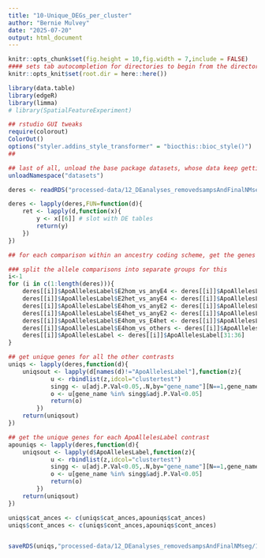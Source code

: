 ```yaml
---
title: "10-Unique_DEGs_per_cluster"
author: "Bernie Mulvey"
date: "2025-07-20"
output: html_document
---
```


```r
knitr::opts_chunk$set(fig.height = 10,fig.width = 7,include = FALSE)
#### sets tab autocompletion for directories to begin from the directory containing the .Rproj session, instead of the script's directory if different
knitr::opts_knit$set(root.dir = here::here())

library(data.table)
library(edgeR)
library(limma)
# library(SpatialFeatureExperiment)

## rstudio GUI tweaks
require(colorout)
ColorOut()
options("styler.addins_style_transformer" = "biocthis::bioc_style()")
##

## last of all, unload the base package datasets, whose data keep getting in the way of autocompletions (e.g., Theoph is priortized over TRUE)
unloadNamespace("datasets")
```

```r
deres <- readRDS("processed-data/12_DEanalyses_removedsampsAndFinalNMseg/02b-voomLmFit_objs_and_DE_tables_LabSex_LabE2vE4_LabSingleGenos_LabAnces_LabAncesE4E2_noMixClusts_YRIcontAndCat_JUL2025.RDS")

deres <- lapply(deres,FUN=function(d){
    ret <- lapply(d,function(x){
        y <- x[[6]] # slot with DE tables
        return(y)
    })
})

## for each comparison within an ancestry coding scheme, get the genes unique to one cluster

### split the allele comparisons into separate groups for this
i<-1
for (i in c(1:length(deres))){
    deres[[i]]$ApoAllelesLabel$E2hom_vs_anyE4 <- deres[[i]]$ApoAllelesLabel[seq(1,30,by=6)]
    deres[[i]]$ApoAllelesLabel$E2het_vs_anyE4 <- deres[[i]]$ApoAllelesLabel[seq(2,30,by=6)]
    deres[[i]]$ApoAllelesLabel$E4hom_vs_anyE2 <- deres[[i]]$ApoAllelesLabel[seq(3,30,by=6)]
    deres[[i]]$ApoAllelesLabel$E4het_vs_anyE2 <- deres[[i]]$ApoAllelesLabel[seq(4,30,by=6)]
    deres[[i]]$ApoAllelesLabel$E4hom_vs_E4het <- deres[[i]]$ApoAllelesLabel[seq(5,30,by=6)]
    deres[[i]]$ApoAllelesLabel$E4hom_vs_others <- deres[[i]]$ApoAllelesLabel[seq(6,30,by=6)]
    deres[[i]]$ApoAllelesLabel <- deres[[i]]$ApoAllelesLabel[31:36]
}

## get unique genes for all the other contrasts
uniqs <- lapply(deres,function(d){
    uniqsout <- lapply(d[names(d)!="ApoAllelesLabel"],function(z){
            u <- rbindlist(z,idcol="clustertest")
            singg <- u[adj.P.Val<0.05,.N,by="gene_name"][N==1,gene_name]
            o <- u[gene_name %in% singg&adj.P.Val<0.05]
            return(o)
        })
    return(uniqsout)
})

## get the unique genes for each ApoAllelesLabel contrast
apouniqs <- lapply(deres,function(d){
    uniqsout <- lapply(d$ApoAllelesLabel,function(z){
            u <- rbindlist(z,idcol="clustertest")
            singg <- u[adj.P.Val<0.05,.N,by="gene_name"][N==1,gene_name]
            o <- u[gene_name %in% singg&adj.P.Val<0.05]
            return(o)
        })
    return(uniqsout)
})

uniqs$cat_ances <- c(uniqs$cat_ances,apouniqs$cat_ances)
uniqs$cont_ances <- c(uniqs$cont_ances,apouniqs$cont_ances)


saveRDS(uniqs,"processed-data/12_DEanalyses_removedsampsAndFinalNMseg/10-LabSex_LabE4vE2_LabSingleGeno_LabPredomAnces_SingleClusterDEGswithinTest.RDS")
```

